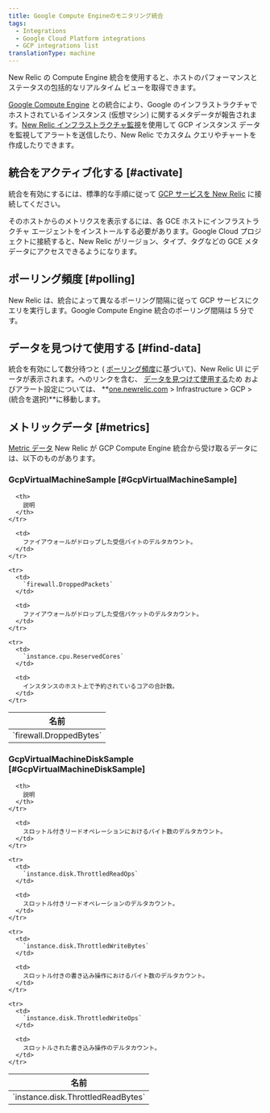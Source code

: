 ```yaml
---
title: Google Compute Engineのモニタリング統合
tags:
  - Integrations
  - Google Cloud Platform integrations
  - GCP integrations list
translationType: machine
---
```


New Relic の Compute Engine 統合を使用すると、ホストのパフォーマンスとステータスの包括的なリアルタイム ビューを取得できます。

[Google Compute Engine](https://cloud.google.com/compute) との統合により、Google のインフラストラクチャでホストされているインスタンス (仮想マシン) に関するメタデータが報告されます。[New Relic インフラストラクチャ監視](/docs/infrastructure)を使用して GCP インスタンス データを監視してアラートを送信したり、New Relic でカスタム クエリやチャートを作成したりできます。

## 統合をアクティブ化する [#activate]

統合を有効にするには、標準的な手順に従って [GCP サービスを New Relic](/docs/connect-google-cloud-platform-services-infrastructure) に接続してください。

<Callout variant="important">
  そのホストからのメトリクスを表示するには、各 GCE ホストにインフラストラクチャ エージェントをインストールする必要があります。Google Cloud プロジェクトに接続すると、New Relic がリージョン、タイプ、タグなどの GCE メタデータにアクセスできるようになります。
</Callout>

## ポーリング頻度 [#polling]

New Relic は、統合によって異なるポーリング間隔に従って GCP サービスにクエリを実行します。Google Compute Engine 統合のポーリング間隔は 5 分です。

## データを見つけて使用する [#find-data]

統合を有効にして数分待つと ( [ポーリング頻度](#polling)に基づいて)、New Relic UI にデータが表示されます。へのリンクを含む、 [データを見つけて使用する](/docs/infrastructure/integrations/find-use-infrastructure-integration-data)ため <InlinePopover type="dashboards"/>およびアラート設定については、 **[one.newrelic.com](https://one.newrelic.com/all-capabilities) > Infrastructure > GCP > (統合を選択)**に移動します。

## メトリックデータ [#metrics]

[Metric データ](/docs/infrastructure/integrations-getting-started/getting-started/introduction-infrastructure-integrations#data-types) New Relic が GCP Compute Engine 統合から受け取るデータには、以下のものがあります。

### GcpVirtualMachineSample [#GcpVirtualMachineSample]

<table>
  <thead>
    <tr>
      <th style={{ width: "285px" }}>
        名前
      </th>

      <th>
        説明
      </th>
    </tr>
  </thead>

  <tbody>
    <tr>
      <td>
        `firewall.DroppedBytes`
      </td>

      <td>
        ファイアウォールがドロップした受信バイトのデルタカウント。
      </td>
    </tr>

    <tr>
      <td>
        `firewall.DroppedPackets`
      </td>

      <td>
        ファイアウォールがドロップした受信パケットのデルタカウント。
      </td>
    </tr>

    <tr>
      <td>
        `instance.cpu.ReservedCores`
      </td>

      <td>
        インスタンスのホスト上で予約されているコアの合計数。
      </td>
    </tr>
  </tbody>
</table>

### GcpVirtualMachineDiskSample [#GcpVirtualMachineDiskSample]

<table>
  <thead>
    <tr>
      <th style={{ width: "285px" }}>
        名前
      </th>

      <th>
        説明
      </th>
    </tr>
  </thead>

  <tbody>
    <tr>
      <td>
        `instance.disk.ThrottledReadBytes`
      </td>

      <td>
        スロットル付きリードオペレーションにおけるバイト数のデルタカウント。
      </td>
    </tr>

    <tr>
      <td>
        `instance.disk.ThrottledReadOps`
      </td>

      <td>
        スロットル付きリードオペレーションのデルタカウント。
      </td>
    </tr>

    <tr>
      <td>
        `instance.disk.ThrottledWriteBytes`
      </td>

      <td>
        スロットル付きの書き込み操作におけるバイト数のデルタカウント。
      </td>
    </tr>

    <tr>
      <td>
        `instance.disk.ThrottledWriteOps`
      </td>

      <td>
        スロットルされた書き込み操作のデルタカウント。
      </td>
    </tr>
  </tbody>
</table>